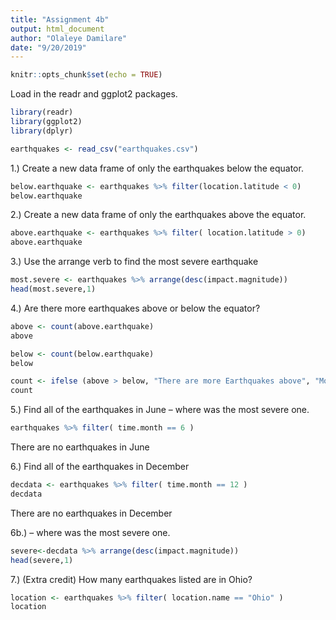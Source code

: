 ```yaml
---
title: "Assignment 4b"
output: html_document
author: "Olaleye Damilare"
date: "9/20/2019"
---
```


```r
knitr::opts_chunk$set(echo = TRUE)
```

Load in the readr and ggplot2 packages.

```r
library(readr)
library(ggplot2)
library(dplyr)
```



```r
earthquakes <- read_csv("earthquakes.csv")
```


1.) Create a new data frame of only the earthquakes below the equator.

```r
below.earthquake <- earthquakes %>% filter(location.latitude < 0)
below.earthquake
```

2.) Create a new data frame of only the earthquakes above the equator.

```r
above.earthquake <- earthquakes %>% filter( location.latitude > 0)
above.earthquake
```

3.) Use the arrange verb to find the most severe earthquake

```r
most.severe <- earthquakes %>% arrange(desc(impact.magnitude))
head(most.severe,1)
```

4.) Are there more earthquakes above or below the equator?
```r
above <- count(above.earthquake)
above
```
```r
below <- count(below.earthquake)
below
```
```r
count <- ifelse (above > below, "There are more Earthquakes above", "More Earthquakes below")
count
```

5.) Find all of the earthquakes in June – where was the most severe one.

```r
earthquakes %>% filter( time.month == 6 )
```
There are no earthquakes in June



6.) Find all of the earthquakes in December 
```r
decdata <- earthquakes %>% filter( time.month == 12 )
decdata
```
There are no earthquakes in December 

6b.) – where was the most severe one.
```r
severe<-decdata %>% arrange(desc(impact.magnitude))
head(severe,1)
```
7.) (Extra credit) How many earthquakes listed are in Ohio?
```r
location <- earthquakes %>% filter( location.name == "Ohio" )
location
```

